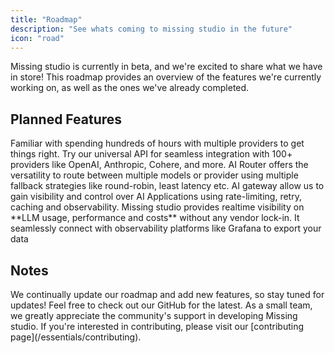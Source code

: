 ```yaml
---
title: "Roadmap"
description: "See whats coming to missing studio in the future"
icon: "road"
---
```


Missing studio is currently in beta, and we're excited to share what we have in store!
This roadmap provides an overview of the features we're currently working on, as well as
the ones we've already completed.

## Planned Features

<CardGroup cols={2}>
  <Card title="Universal API" icon="wand-magic-sparkles" color="#FFC414">
    Familiar with spending hundreds of hours with multiple providers to get
    things right. Try our universal API for seamless integration with 100+
    providers like OpenAI, Anthropic, Cohere, and more.
  </Card>
  <Card title="AI Router" icon="scale-balanced" color="#00CCB1">
    AI Router offers the versatility to route between multiple models or
    provider using multiple fallback strategies like round-robin, least latency
    etc.
  </Card>
  <Card title="AI Gateway" icon="bolt" color="#18A0FB">
    AI gateway allow us to gain visibility and control over AI Applications
    using rate-limiting, retry, caching and observability.
  </Card>
  <Card title="Observability" icon="bolt" color="#FFC414">
    Missing studio provides realtime visibility on **LLM usage, performance and
    costs** without any vendor lock-in. It seamlessly connect with observability
    platforms like Grafana to export your data
  </Card>
</CardGroup>

## Notes

<Card>
  We continually update our roadmap and add new features, so stay tuned for
  updates! Feel free to check out our GitHub for the latest. As a small team, we
  greatly appreciate the community's support in developing Missing studio. If
  you're interested in contributing, please visit our [contributing
  page](/essentials/contributing).
</Card>
